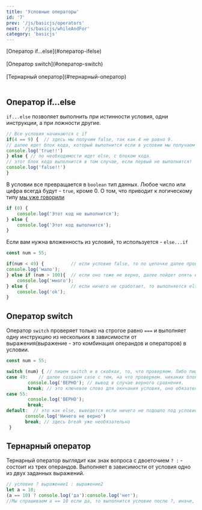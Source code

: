 ```yaml
---
title: 'Условные операторы'
id: '7'
prev: '/js/basicjs/operators'
next: '/js/basicjs/whileAndFor'
category: 'basicjs'
---
```



<div className = 'tag_js'>[Оператор if...else](#оператор-ifelse)</div> <br/>
<div className = 'tag_js'>[Оператор switch](#оператор-switch)</div> <br/>
<div className = 'tag_js'>[Тернарный оператор](#тернарный-оператор)</div> <br/>


## Оператор if...else ##
`if...else` позволяет выполнить при истинности условия, одни инструкции, а при ложности другие.
```javaScript
// Все условия начинаются с if
if(4 == 9) {  // здесь мы получим false, так как 4 не равно 9.
// далее идет блок кода, который выполнится если в условии мы получаем true.
console.log('true!!')
} else { // по необходимости идет else, с блоком кода.
// этот блок кода выполнится в том случае, если первый не выполнится!
console.log('false!!')
}
```
В условии все превращается в `boolean` тип данных. Любое число или цифра всегда будут - `true`, кроме 0. О том, что приводит к логическому типу [мы уже говорили](https://github.com/Aquariids/MyJS/blob/main/app/Programming/Basic%20js/Data%20types%20and%20dynamic%20typing.md#3boolean)
```javaScript
if (0) {
    console.log('Этот код не выполнится');
} else {
    console.log('Этот код выполнится');
}
```
Если вам нужна вложенность из условий, то используется - `else...if`
```javaScript
const num = 55;

if(num < 49) {          // если условие false, то по цепочке далее проверяется else...if 
console.log('мало');
} else if (num > 100){  // если оно тоже не верно, далее пойдет опять else...if если такое условие есть.
    console.log('много');
} else {                // если ничего не сработает, то выполняется else
    console.log('ok');
}
```

## Оператор switch ##
Оператор `switch` проверяет только на строгое равно `===` и выполняет одну инструкцию из нескольких в зависимости от выражения(выражение - это комбинация операндов и операторов) в условии.
```javaScript
const num = 55;

switch (num) { // пишем switch и в скобках, то, что проверяем. Либо пишем прямо в switch выражение.
case 49:    // далее создаем case с тем, на что проверяем. никаких блоков кода не нужно, только двоеточие case 49:
        console.log('ВЕРНО'); // вывод в случае верного сравнения.
        break; // это ключевое слово для окнчания условия, оно обязательно.
case 55:
        console.log('ВЕРНО');
        break;
default:  // это как else, выведется если ничего не подошло под условие.
       console.log('Ничего не верно')
       break; // здесь break уже необязательно
 }
```

## Тернарный оператор ##
Тернарный оператор выглядит как знак вопроса  с двоеточием `? :` - состоит из трех операндов.
Выполняет в зависимости от условия одно из двух заданных выражений.
```javaScript
// условие ? выражение1 : выражение2
let a = 10;
(a == 10) ? console.log('да'):console.log('нет');
//Мы спрашиваем a == 10 если да, то выполнится условие после ?, иначе, то, что после :
```